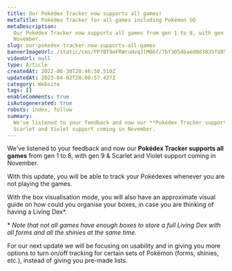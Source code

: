 ```yaml
---
title: Our Pokédex Tracker now supports all games!
metaTitle: Pokédex Tracker for all games including Pokémon GO
metaDescription:
  Our Pokédex Tracker now supports all games from gen 1 to 8, with gen 9 & Scarlet and Violet support coming in
  November.
slug: our-pokedex-tracker-now-supports-all-games
bannerImageUrl: /static/cms/PP7BT9eFRWruHvqJlM06f/7bf3054baed0d3835fd8513d9f76f2fb/0005-all-games-tracker.png
videoUrl: null
type: Article
createdAt: 2022-06-30T20:46:50.510Z
updatedAt: 2023-04-02T20:00:57.427Z
category: Website
tags: []
enableComments: true
isAutogenerated: true
robots: index, follow
summary:
  We've listened to your feedback and now our **Pokédex Tracker supports all games** from gen 1 to 8, with gen 9 &
  Scarlet and Violet support coming in November.
---
```


We've listened to your feedback and now our **Pokédex Tracker supports all games** from gen 1 to 8, with gen 9 & Scarlet
and Violet support coming in November.

With this update, you will be able to track your Pokédexes whenever you are not playing the games.

With the box visualisation mode, you will also have an approximate visual guide on how could you organise your boxes, in
case you are thinking of having a Living Dex\*.

\* _Note that not all games have enough boxes to store a full Living Dex with all forms and all the shinies at the same
time._

For our next update we will be focusing on usability and in giving you more options to turn on/off tracking for certain
sets of Pokémon (forms, shinies, etc.), instead of giving you pre-made lists.
